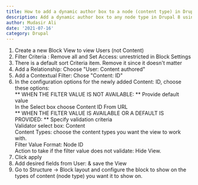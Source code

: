 ```yaml
---
title: How to add a dynamic author box to a node (content type) in Drupal 8
description: Add a dynamic author box to any node type in Drupal 8 using an advanced Drupal view.
author: Mudasir Ali
date: '2021-07-16'
category: Drupal
---
```


1. Create a new Block View to view Users (not Content)
2. Filter Criteria : Remove all and Set Access: unrestricted in Block Settings
3. There is a default sort Criteria item. Remove it since it doesn't matter
4. Add a Relationship: Choose "User: Content authored"
5. Add a Contextual Filter: Chose "Content: ID"
6. In the configuration options for the newly added Content: ID, choose these options:  
   ** WHEN THE FILTER VALUE IS NOT AVAILABLE: **
   Provide default value  
   In the Select box choose Content ID From URL  
   ** WHEN THE FILTER VALUE IS AVAILABLE OR A DEFAULT IS PROVIDED: **
   Specify validation criteria  
   Validator select box: Content  
   Content Types: choose the content types you want the view to work with.  
   Filter Value Format: Node ID  
   Action to take if the filter value does not validate: Hide View.
7. Click apply
8. Add desired fields from User: & save the View
9. Go to Structure -> Block layout and configure the block to show on the types of content (node type) you want it to show on.
